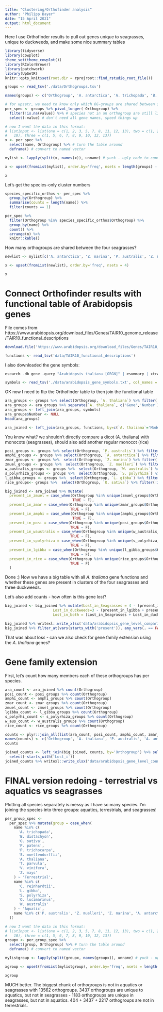 ---
title: "Clustering/Orthofinder analysis"
author: "Philipp Bayer"
date: "15 April 2021"
output: html_document
---

Here I use Orthofinder results to pull out genes unique to seagrasses, unique to duckweeds, and make some nice summary tables

```{r setup}
library(tidyverse)
library(cowplot)
theme_set(theme_cowplot())
library(RColorBrewer)
library(patchwork)
library(UpSetR)
knitr::opts_knit$set(root.dir = rprojroot::find_rstudio_root_file())

```

```{r}
groups <- read_tsv('./data/Orthogroups.tsv') 

names(groups) <- c('Orthogroup', 'A. antarctica', 'A. trichopada', 'B. distachyon', 'C. reinhardtii', 'L. gibba', 'O. sativa', 'P. australis', 'P. patens', 'P. trichocarpa', 'S. moellendorffii', 'S. polyrhiza', 'A. thaliana', 'T. parvula', 'V. vinifera', 'Z. mays', 'Z. muelleri', 'Z. marina', 'O. lucimarinus', 'W. australis')
```

```{r}
# for upsetr, we need to know only which OG-groups are shared between species, the actual genes don't matter
per_spec <- groups %>% pivot_longer(-Orthogroup) %>% 
  filter(!is.na(value)) %>% # species not in an orthogroup are still listed, they just have NA genes for this group
  select(-value) # don't need all gene names, speed things up
```

```{r}
# now I want the data in this format:
# listInput <- list(one = c(1, 2, 3, 5, 7, 8, 11, 12, 13), two = c(1, 2, 4, 5, 
#   10), three = c(1, 5, 6, 7, 8, 9, 10, 12, 13))
x <- per_spec %>% 
  select(name, Orthogroup) %>% # turn the table around
  deframe() # convert to named vector
```

```{r}
mylist <- lapply(split(x, names(x)), unname) # yuck - ugly code to convert the named vector to a list
```

```{r}
x <- upset(fromList(mylist), order.by='freq', nsets = length(groups) - 1)
```

```{r fig.width=10}
x
```

Let's get the species-only cluster numbers

```{r}
species_specific_orthos <- per_spec %>% 
  group_by(Orthogroup) %>% 
  summarise(counts = length(name)) %>%
  filter(counts == 1)
```

```{r}
per_spec %>% 
  filter(Orthogroup %in% species_specific_orthos$Orthogroup) %>% 
  group_by(name) %>% 
  count() %>% 
  arrange(n) %>% 
  knitr::kable()
```

How many orthogroups are shared between the four seagrasses?


```{r}
newlist <- mylist[c('A. antarctica', 'Z. marina', 'P. australis', 'Z. muelleri')]

x <- upset(fromList(newlist), order.by='freq', nsets = 4)

```
```{r}
x
```

# Connect Orthofinder results with functional table of Arabidopsis genes

File comes from https://www.arabidopsis.org/download_files/Genes/TAIR10_genome_release/TAIR10_functional_descriptions

```{r eval=FALSE}
download.file('https://www.arabidopsis.org/download_files/Genes/TAIR10_genome_release/TAIR10_functional_descriptions', 'data/TAIR10_functional_descriptions')
```
```{r}
functions <- read_tsv('data/TAIR10_functional_descriptions')
```
I also downloaded the gene symbols:


```{r eval=FALSE}
esearch -db gene -query "Arabidopsis thaliana [ORGN]" | esummary | xtract -pattern DocumentSummary -element Name,OtherAliases |  awk -F "\t|," '{OFS="\t"}{print $2,$1}' > arabidopsis_gene_symbols.txt
```

```{r}
symbols <- read_tsv('./data/arabidopsis_gene_symbols.txt', col_names = c('Gene','Symbol'))
```


OK now I need to flip the Orthofinder table to then join the functional table

```{r}
ara_groups <- groups %>% select(Orthogroup, `A. thaliana`) %>% filter(!is.na(`A. thaliana`)) %>% separate_rows(Orthogroup, `A. thaliana`, convert=T)
ara_groups <- ara_groups %>% separate(`A. thaliana`, c('Gene','Number'), remove=FALSE)
ara_groups <- left_join(ara_groups, symbols)
ara_groups$Number <- NULL
head(ara_groups)
```

```{r}
ara_joined <- left_join(ara_groups, functions, by=c(`A. thaliana`='Model_name'))
```

You know what? we shouldn't directly compare a dicot (A. thaliana) with monocots (seagrasses), should also add another regular monocot (rice)

```{r}
posi_groups <- groups %>% select(Orthogroup, `P. australis`) %>% filter(!is.na(`P. australis`)) %>% separate_rows(Orthogroup, `P. australis`, convert=T, sep = ', ')
amphi_groups <- groups %>% select(Orthogroup, `A. antarctica`) %>% filter(!is.na(`A. antarctica`)) %>% separate_rows(Orthogroup, `A. antarctica`, convert=T, sep = ', ')
zmar_groups <- groups %>%  select(Orthogroup, `Z. marina`) %>% filter(!is.na(`Z. marina`)) %>% separate_rows(Orthogroup, `Z. marina`, convert=T, sep = ', ')
zmuel_groups <- groups %>%  select(Orthogroup, `Z. muelleri`) %>% filter(!is.na(`Z. muelleri`)) %>% separate_rows(Orthogroup, `Z. muelleri`, convert=T, sep = ', ')
w_australis_groups <- groups %>%  select(Orthogroup, `W. australis`) %>% filter(!is.na(`W. australis`)) %>% separate_rows(Orthogroup, `W. australis`, convert=T, sep = ', ')
s_polyrhiza_groups <- groups %>%  select(Orthogroup, `S. polyrhiza`) %>% filter(!is.na(`S. polyrhiza`)) %>% separate_rows(Orthogroup, `S. polyrhiza`, convert=T, sep = ', ')
l_gibba_groups <- groups %>%  select(Orthogroup, `L. gibba`) %>% filter(!is.na(`L. gibba`)) %>% separate_rows(Orthogroup, `L. gibba`, convert=T, sep = ', ')
rice_groups<- groups %>%  select(Orthogroup, `O. sativa`) %>% filter(!is.na(`O. sativa`)) %>% separate_rows(Orthogroup, `O. sativa`, convert=T, sep = ', ')
```

```{r}
big_joined <- ara_joined %>% mutate(
  present_in_zmuel = case_when(Orthogroup %in% unique(zmuel_groups$Orthogroup) ~ T,
                               TRUE ~ F),
  present_in_zmar = case_when(Orthogroup %in% unique(zmar_groups$Orthogroup) ~ T,
                              TRUE ~ F),
  present_in_amphi = case_when(Orthogroup %in% unique(amphi_groups$Orthogroup) ~ T,
                               TRUE ~ F),
  present_in_posi = case_when(Orthogroup %in% unique(posi_groups$Orthogroup) ~ T,
                              TRUE ~ F),
  present_in_waustralis = case_when(Orthogroup %in% unique(w_australis_groups$Orthogroup) ~ T,
                              TRUE ~ F),
  present_in_spolyrhiza = case_when(Orthogroup %in% unique(s_polyrhiza_groups$Orthogroup) ~ T,
                              TRUE ~ F),
  present_in_lgibba = case_when(Orthogroup %in% unique(l_gibba_groups$Orthogroup) ~ T,
                              TRUE ~ F),
  present_in_rice = case_when(Orthogroup %in% unique(rice_groups$Orthogroup) ~ T,
                              TRUE ~ F)
  )
```

Done :) Now we have a big table with all *A. thaliana* gene functions and whether these genes are present in clusters of the four seagrasses and three duckweeds.

Let's also add counts - how often is this gene lost?
```{r}
big_joined <- big_joined %>% mutate(Lost_in_Seagrasses = 4 - (present_in_posi + present_in_zmuel + present_in_zmar + present_in_amphi),
                      Lost_in_duckweeds=3 - (present_in_lgibba + present_in_spolyrhiza + present_in_waustralis),
                      Lost_in_both = (Lost_in_Seagrasses + Lost_in_duckweeds))
```

```{r}
big_joined %>% writexl::write_xlsx('data/arabidopsis_gene_level_comparison.xlsx')
big_joined %>% filter_at(vars(starts_with('present')), any_vars(. == FALSE)) %>% writexl::write_xlsx('data/arabidopsis_gene_level_comparison_only_losts.xlsx')
```


That was about loss - can we also check for gene family extension using the *A. thaliana* genes?

# Gene family extension

First, let's count how many members each of these orthogroups has per species.
```{r}
ara_count <- ara_joined %>% count(Orthogroup)
posi_count <- posi_groups %>% count(Orthogroup)
amphi_count <- amphi_groups %>% count(Orthogroup)
zmar_count <- zmar_groups %>% count(Orthogroup)
zmuel_count <- zmuel_groups %>% count(Orthogroup)
lgibba_count <- l_gibba_groups %>% count(Orthogroup)
s_polyrhi_count <- s_polyrhiza_groups %>% count(Orthogroup)
w_aus_count <- w_australis_groups %>% count(Orthogroup)
rice_count <- rice_groups %>% count(Orthogroup)
```


```{r}
counts <- plyr::join_all(list(ara_count, posi_count, amphi_count, zmar_count, zmuel_count, lgibba_count, s_polyrhi_count, w_aus_count, rice_count), by='Orthogroup', type='left') 
names(counts) <- c('Orthogroup', 'A. thaliana', 'P. australis', 'A. antarctica', 'Z. marina', 'Z. muelleri', 'L. gibba', 'S. polyrhiza', 'W. australis', 'O. sativa')
counts
```

```{r}
joined_counts <- left_join(big_joined, counts, by='Orthogroup') %>% select(-starts_with('present')) %>% 
  select(-starts_with('Lost_i'))
joined_counts %>% writexl::write_xlsx('data/arabidopsis_gene_level_counts.xlsx')
```


# FINAL version redoing - terrestrial vs aquatics vs seagrasses

Plotting all species separately is messy as I have so many species. I'm joining the species into three groups: aquatics, terrestrials, and seagrasses!

```{r}
per_group_spec <-
  per_spec %>% mutate(group = case_when(
    name %in% c(
      'A. trichopada',
      'B. distachyon',
      'O. sativa',
      'P. patens',
      'P. trichocarpa',
      'S. moellendorffii',
      'A. thaliana',
      'T. parvula',
      'V. vinifera',
      'Z. mays'
    ) ~ 'Terrestrial',
    name %in% c(
      'C. reinhardtii',
      'L. gibba',
      'S. polyrhiza',
      'O. lucimarinus',
      'W. australis'
    ) ~ 'Aquatic',
    name %in% c('P. australis', 'Z. muelleri', 'Z. marina', 'A. antarctica') ~ 'Seagrasses'
  )) 
```


```{r}
# now I want the data in this format:
# listInput <- list(one = c(1, 2, 3, 5, 7, 8, 11, 12, 13), two = c(1, 2, 4, 5, 
#   10), three = c(1, 5, 6, 7, 8, 9, 10, 12, 13))
groupx <- per_group_spec %>% 
  select(group, Orthogroup) %>% # turn the table around
  deframe() # convert to named vector
```

```{r}
mylistgroup <- lapply(split(groupx, names(groupx)), unname) # yuck - ugly code to convert the named vector to a list
```

```{r}
xgroup <- upset(fromList(mylistgroup), order.by='freq', nsets = length(groups) - 1)
```

```{r fig.width=10}
xgroup
```

MUCH better. The biggest chunk of orthogroups is not in aquatics or seagrasses with 13562 orthogroups. 3437 orthogroups are unique to aquatics, but not in seagrasses - 1183 orthogroups are unique in seagrasses, but not in aquatics. 404 + 3437 + 2217 orthogroups are not in terrestrials.
